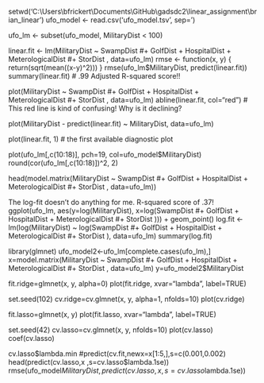 setwd('C:\\Users\\bfrickert\\Documents\\GitHub\\gadsdc2\\linear_assignment\\brian_linear')
ufo_model <- read.csv('ufo_model.tsv', sep='\t')

ufo_lm <- subset(ufo_model, MilitaryDist < 100)

linear.fit <- lm(MilitaryDist ~ SwampDist #+ GolfDist + HospitalDist 
                 + MeterologicalDist #+ StorDist
                 , data=ufo_lm)
rmse <- function(x, y) {
  return(sqrt(mean((x-y)^2)))
}
rmse(ufo_lm$MilitaryDist, predict(linear.fit))
summary(linear.fit) # .99 Adjusted R-squared score!!

plot(MilitaryDist ~ SwampDist #+ GolfDist + HospitalDist 
     + MeterologicalDist #+ StorDist
     , data=ufo_lm)
abline(linear.fit, col="red") # This red line is kind of confusing! Why is it declining?

plot(MilitaryDist - predict(linear.fit) ~ MilitaryDist, data=ufo_lm)

plot(linear.fit, 1) # the first available diagnostic plot

plot(ufo_lm[,c(10:18)], pch=19, col=ufo_model$MilitaryDist)
round(cor(ufo_lm[,c(10:18)])^2, 2)

head(model.matrix(MilitaryDist ~ SwampDist #+ GolfDist + HospitalDist 
                  + MeterologicalDist #+ StorDist
                  , data=ufo_lm))

The log-fit doesn't do anything for me. R-squared score of .37!
ggplot(ufo_lm, aes(y=log(MilitaryDist), x=log(SwampDist #+ GolfDist + HospitalDist 
                                                 + MeterologicalDist #+ StorDist
                                                 ))) + geom_point()
log.fit <- lm(log(MilitaryDist) ~ log(SwampDist #+ GolfDist + HospitalDist 
                                      + MeterologicalDist #+ StorDist
                                      ), data=ufo_lm)
summary(log.fit)

library(glmnet)
ufo_model2<-ufo_lm[complete.cases(ufo_lm),]
x=model.matrix(MilitaryDist ~ SwampDist #+ GolfDist + HospitalDist 
               + MeterologicalDist #+ StorDist
               , data=ufo_lm) 
y=ufo_model2$MilitaryDist

fit.ridge=glmnet(x, y, alpha=0)
plot(fit.ridge, xvar="lambda", label=TRUE)


set.seed(102)
cv.ridge=cv.glmnet(x, y, alpha=1, nfolds=10)
plot(cv.ridge)

fit.lasso=glmnet(x, y)
plot(fit.lasso, xvar="lambda", label=TRUE)

set.seed(42)
cv.lasso=cv.glmnet(x, y, nfolds=10)
plot(cv.lasso)
coef(cv.lasso)



cv.lasso$lambda.min
#predict(cv.fit,newx=x[1:5,],s=c(0.001,0.002)
head(predict(cv.lasso,x ,s=cv.lasso$lambda.1se))
rmse(ufo_model$MilitaryDist, predict(cv.lasso,x ,s=cv.lasso$lambda.1se))
